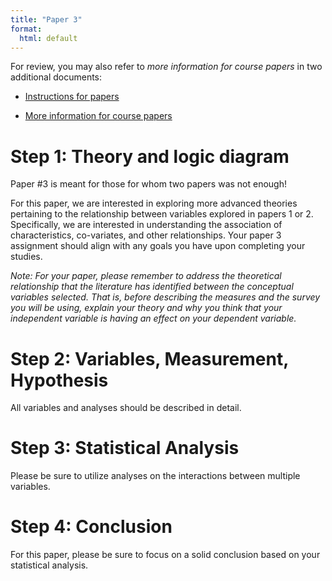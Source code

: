 ```yaml
---
title: "Paper 3"
format: 
  html: default
---
```


For review, you may also refer to *more information for course papers* in two additional documents:

-   [Instructions for papers](papers-instructions.qmd)

-   [More information for course papers](papers-more-info.qmd)

# Step 1: Theory and logic diagram

Paper #3 is meant for those for whom two papers was not enough!

For this paper, we are interested in exploring more advanced theories pertaining to the relationship between variables explored in papers 1 or 2. Specifically, we are interested in understanding the association of characteristics, co-variates, and other relationships. Your paper 3 assignment should align with any goals you have upon completing your studies.

*Note: For your paper, please remember to address the theoretical relationship that the literature has identified between the conceptual variables selected. That is, before describing the measures and the survey you will be using, explain your theory and why you think that your independent variable is having an effect on your dependent variable.*

# Step 2: Variables, Measurement, Hypothesis

All variables and analyses should be described in detail.

# Step 3: Statistical Analysis

Please be sure to utilize analyses on the interactions between multiple variables.

# Step 4: Conclusion

For this paper, please be sure to focus on a solid conclusion based on your statistical analysis.
